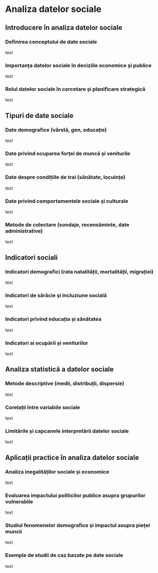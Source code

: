 # Analiza datelor sociale {#cap6}

## Introducere în analiza datelor sociale

### Definirea conceptului de date sociale

text

### Importanța datelor sociale în deciziile economice și publice

text

### Rolul datelor sociale în cercetare și planificare strategică

text

## Tipuri de date sociale

### Date demografice (vârstă, gen, educație)

text

### Date privind ocuparea forței de muncă și veniturile

text

### Date despre condițiile de trai (sănătate, locuințe)

text

### Date privind comportamentele sociale și culturale

text

### Metode de colectare (sondaje, recensăminte, date administrative)

text

## Indicatori sociali

### Indicatori demografici (rata natalității, mortalității, migrației)

text

### Indicatori de sărăcie și incluziune socială

text

### Indicatori privind educația și sănătatea

text

### Indicatori ai ocupării și veniturilor

text

## Analiza statistică a datelor sociale

### Metode descriptive (medii, distribuții, dispersie)

text

### Corelații între variabile sociale

text

### Limitările și capcanele interpretării datelor sociale

text 

## Aplicații practice în analiza datelor sociale

### Analiza inegalităților sociale și economice

text

### Evaluarea impactului politicilor publice asupra grupurilor vulnerabile

text

### Studiul fenomenelor demografice și impactul asupra pieței muncii

text

### Exemple de studii de caz bazate pe date sociale

text

